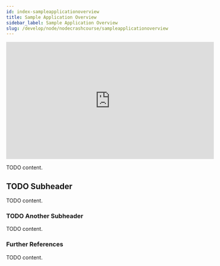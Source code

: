 ```yaml
---
id: index-sampleapplicationoverview
title: Sample Application Overview
sidebar_label: Sample Application Overview
slug: /develop/node/nodecrashcourse/sampleapplicationoverview
---
```



<div class="text--center">
<iframe width="560" height="315" src="https://www.youtube.com/embed/bPZX4ZJANK4" frameborder="0" allow="accelerometer; autoplay; clipboard-write; encrypted-media; gyroscope; picture-in-picture" allowfullscreen></iframe>
</div>

TODO content.

## TODO Subheader

TODO content.

### TODO Another Subheader

TODO content.

### Further References

TODO content.
